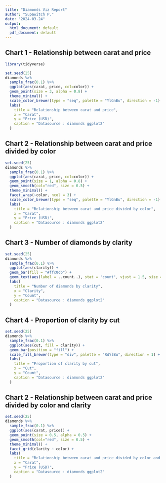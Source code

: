 ```yaml
---
title: "Diamonds Viz Report"
author: "Supawitch P."
date: "2024-03-24"
output:
  html_document: default
  pdf_document: default
---
```


## Chart 1 - Relationship between carat and price
```r
library(tidyverse)

set.seed(25)
diamonds %>%
  sample_frac(0.1) %>%
  ggplot(aes(carat, price, col=color)) +
  geom_point(size = 3, alpha = 0.8) +
  theme_minimal() +
  scale_color_brewer(type = "seq", palette = "YlGnBu", direction = -1) +
  labs(
    title = "Relationship between carat and price",
    x = "Carat",
    y = "Price (USD)",
    caption = "Datasource : diamonds ggplot2"
  )
```

## Chart 2 - Relationship between carat and price divided by color
```r

set.seed(25)
diamonds %>%
  sample_frac(0.1) %>%
  ggplot(aes(carat, price, col=color)) +
  geom_point(size = 1, alpha = 0.8) +
  geom_smooth(col="red", size = 0.5) +
  theme_minimal() +
  facet_wrap(~color, ncol = 3) +
  scale_color_brewer(type = "seq", palette = "YlGnBu", direction = -1) +
  labs(
    title = "Relationship between carat and price divided by color",
    x = "Carat",
    y = "Price (USD)",
    caption = "Datasource : diamonds ggplot2"
  )
```

## Chart 3 - Number of diamonds by clarity
```r

set.seed(25)
diamonds %>%
  sample_frac(0.1) %>%
  ggplot(aes(clarity)) +
  geom_bar(fill = "#ffc0cb") +
  geom_text(aes(label = ..count..), stat = "count", vjust = 1.5, size = 2.5, col = "#ef662c") +
  labs(
    title = "Number of diamonds by clarity",
    x = "Clarity",
    y = "Count",
    caption = "Datasource : diamonds ggplot2"
  )
```

## Chart 4 - Proportion of clarity by cut
```r

set.seed(25)
diamonds %>%
  sample_frac(0.1) %>%
  ggplot(aes(cut, fill = clarity)) +
  geom_bar(position = "fill") +
  scale_fill_brewer(type = "div", palette = "RdYlBu", direction = 1) +
  labs(
    title = "Proportion of clarity by cut",
    x = "Cut",
    y = "Count",
    caption = "Datasource : diamonds ggplot2"
  )
```

## Chart 2 - Relationship between carat and price divided by color  and clarity
```r

set.seed(25)
diamonds %>%
  sample_frac(0.1) %>%
  ggplot(aes(carat, price)) +
  geom_point(size = 0.5, alpha = 0.5) +
  geom_smooth(col="red", size = 0.5) +
  theme_minimal() +
  facet_grid(clarity ~ color) +
  labs(
    title = "Relationship between carat and price divided by color and clarity",
    x = "Carat",
    y = "Price (USD)",
    caption = "Datasource : diamonds ggplot2"
  )
```
